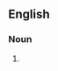 {{also|Amazons}}

==English==

===Noun===
{{head|en|noun plural form}}

# {{plural of|amazon|lang=en}}